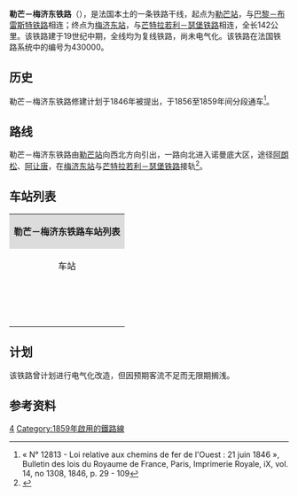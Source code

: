 {{Infobox rail system-route
|collapsed=no
|box_width=
|rail_name=勒芒－梅济东铁路<br>{{lang|fr|Ligne du Mans à Mézidon}}
|banner_color=
|sec_banner_color=
|logo_filename=
|image_width=
|logo_bgcolor=
|logo_note=
|image =GareArgentan9.JPG
|imagesize=
|caption=阿让唐站的站台
|system_map=
|mapimage_width=
|map_bgcolor=
|locale={{FRA}}
|service_type=客货共用、干线铁路
|start=[[勒芒站|勒芒站]]、[[梅济东站|梅济东站]]
|begin_operation=1859年
|end_operation=
|operation_note=
|system_length=
|length_in_operation=
|total_length=142公里
|status=使用中
|line_title=线路
|lines=[[复线铁路|复线铁路]]
|stations=
|route_title=线路
|main_route=
|secondary_route=
|branch_route=
|standard=
|main_stations=[[勒芒站|勒芒站]]、[[阿朗松站|阿朗松站]]、[[阿让唐站|阿让唐站]]、[[梅济东站|梅济东站]]
|ridership=
|fleet_size=
|max_speed= 140km/h
|track_gauge={{standard gauge}}
|distance_between_mainlines=
|min_radius=
|max_grade=
|block_signal=自动闭塞
|electrified=
|depot=
|operator={{法国交通数据|sncf}}
|franchise=
|hq=
|key_person=
|website=
|route_map=
}}

'''勒芒－梅济东铁路'''（{{lang-fr|Ligne du Mans à Mézidon}}），是法国本土的一条铁路干线，起点为[[勒芒站|勒芒站]]，与[[巴黎－布雷斯特铁路|巴黎－布雷斯特铁路]]相连；终点为[[梅济东站|梅济东站]]，与[[芒特拉若利－瑟堡铁路|芒特拉若利－瑟堡铁路]]相连，全长142公里。该铁路建于19世纪中期，全线均为复线铁路，尚未电气化。该铁路在法国铁路系统中的编号为430000。

==历史==

勒芒－梅济东铁路修建计划于1846年被提出，于1856至1859年间分段通车<ref>« N° 12813 - Loi relative aux chemins de fer de l'Ouest : 21 juin 1846 », Bulletin des lois du Royaume de France, Paris, Imprimerie Royale, iX, vol. 14, no 1308, 1846, p. 29 - 109</ref>。

==路线==
{{Main|{{link-fr|勒芒－梅济东铁路路线图|Schéma de la ligne du Mans à Mézidon}}}}
勒芒－梅济东铁路由[[勒芒站|勒芒站]]向西北方向引出，一路向北进入诺曼底大区，途径[[阿朗松|阿朗松]]、[[阿让唐|阿让唐]]，在[[梅济东站|梅济东站]]与[[芒特拉若利－瑟堡铁路|芒特拉若利－瑟堡铁路]]接轨<ref name="geo">{{Cite web|url=https://www.geoportail.gouv.fr/carte|title=Carte|accessdate=2021-01-18|author=Géoportail|language=fr|publisher=Géoportail|archive-url=https://web.archive.org/web/20170129154129/https://www.geoportail.gouv.fr/carte/|archive-date=2017-01-29|dead-url=yes}}</ref>。

==车站列表==

{| class="wikitable mw-collapsible " style="margin:1em auto 1em auto; font-size:smaller"
|colspan="5" align="center" style="background:#DCDCDC"|'''勒芒－梅济东铁路车站列表'''
|-
!align="center" |车站
!align="center" |公里数*
!align="center" |交汇路线
!align="center" |本线停靠车种
!align="center" |可换乘交通
|-
|align="center"|{{Arret|Le Mans|[[勒芒站|勒芒站]]}}
|0
|[[图尔－勒芒铁路|图尔－勒芒铁路]]<small>（[[图尔站|图尔]]方向）</small>↗<br>[[巴黎－布雷斯特铁路|巴黎－布雷斯特铁路]]<small>（[[巴黎蒙帕纳斯站|巴黎]]方向）</small>↑<br>[[巴黎－布雷斯特铁路|巴黎－布雷斯特铁路]]<small>（[[布雷斯特站|布雷斯特]]方向）</small>↘<br>[[勒芒－昂热铁路|勒芒－昂热铁路]]<small>（[[昂热圣洛站|昂热]]方向）</small>↘
|align="center"|{{法国交通数据|tgv}}<br>{{法国交通数据|ter|ouigo}}<br>{{法国交通数据|ter|cvl}}<br>{{法国交通数据|ter|pdl}}<br>{{法国交通数据|ter|nor}}
|{{法国交通数据/城市公共交通|勒芒}}<br>{{法国交通数据|car|72}}
|-
|align="center"|{{Arret|Neuville-sur-Sarthe|[[萨尔特河畔讷维尔站|萨尔特河畔讷维尔站]]}}
|9.865
|
|align="center"|{{法国交通数据|ter|nor}}
|
|-
|align="center"|{{Arret|La Guierche|[[拉吉埃尔什站|拉吉埃尔什站]]}}
|15.105
|
|align="center"|{{法国交通数据|ter|nor}}
|
|-
|align="center"|{{Arret|Montbizot|[[蒙比佐站|蒙比佐站]]}}
|19.392
|
|align="center"|{{法国交通数据|ter|nor}}
|{{{法国交通数据|car|72}}
|-
|align="center"|{{Arret|Teillé|[[泰耶站_(萨尔特省)|泰耶]]}}
|22.724
|
|align="center"|{{法国交通数据|ter|nor}}
|
|-
|align="center"|{{Arret|Vivoin - Beaumont|[[维万-博蒙站|维万-博蒙站]]}}
|29.281
|
|align="center"|{{法国交通数据|ter|nor}}
|
|-
|align="center"|{{Arret|La Hutte - Coulombiers|[[拉于特-库隆布耶站|拉于特-库隆布耶站]]}}
|40.638
|
|align="center"|{{法国交通数据|ter|nor}}
|
|-
|align="center"|{{Arret|Alençon|[[阿朗松站|阿朗松站]]}}
|55.969
|
|align="center"|{{法国交通数据|ter|nor}}
|{{法国交通数据/城市公共交通|阿朗松}}<br>{{法国交通数据|car|61}}
|-
|align="center"|{{Arret|Sées|[[塞镇站|塞镇站]]}}
|76.043
|
|align="center"|{{法国交通数据|ter|nor}}
|{{法国交通数据|car|61}}
|-
|align="center"|{{Arret|Surdon|[[叙尔东站|叙尔东站]]}}
|84.460
|[[圣西尔－叙尔东铁路|圣西尔－叙尔东铁路]]↖
|align="center"|{{法国交通数据|ter|nor}}
|{{法国交通数据|car|61}}
|-
|align="center"|{{Arret|Argentan|[[阿让唐站|阿让唐站]]}}
|99.031
|[[阿让唐－格朗维尔铁路|阿让唐－格朗维尔铁路]]↘
|align="center"|{{法国交通数据|ter|nor}}
|{{法国交通数据/城市公共交通|阿让唐}}<br>{{法国交通数据|car|61}}
|-
|align="center"|{{Arret|Saint-Pierre-sur-Dives|[[迪沃河畔圣皮埃尔站|迪沃河畔圣皮埃尔站]]}}
|135.820
|
|align="center"|{{法国交通数据|ter|nor}}
|{{法国交通数据|car|61}}
|-
|align="center"|{{Arret|Mézidon|[[梅济东站|梅济东站]]}}
|142.485
|[[芒特拉若利－瑟堡铁路|芒特拉若利－瑟堡铁路]]<small>（[[巴黎圣拉扎尔站|巴黎]]方向）</small>↖<br>[[芒特拉若利－瑟堡铁路|芒特拉若利－瑟堡铁路]]<small>（[[卡昂站|卡昂]]方向）</small>↓
|align="center"|{{法国交通数据|ter|nor}}
|{{法国交通数据|car|61}}
|}

==计划==

该铁路曾计划进行电气化改造，但因预期客流不足而无限期搁浅。

==参考资料==
{{Reflist}}
{{法国主要铁路线}}
[[Category:法國鐵路線|4]]
[[Category:1859年啟用的鐵路線|Category:1859年啟用的鐵路線]]